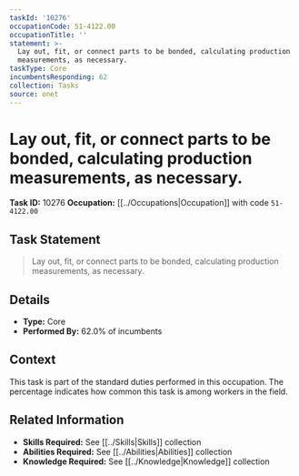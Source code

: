 ```yaml
---
taskId: '10276'
occupationCode: 51-4122.00
occupationTitle: ''
statement: >-
  Lay out, fit, or connect parts to be bonded, calculating production
  measurements, as necessary.
taskType: Core
incumbentsResponding: 62
collection: Tasks
source: onet
---
```

# Lay out, fit, or connect parts to be bonded, calculating production measurements, as necessary.

**Task ID:** 10276
**Occupation:** [[../Occupations|Occupation]] with code `51-4122.00`

## Task Statement

> Lay out, fit, or connect parts to be bonded, calculating production measurements, as necessary.

## Details

- **Type:** Core
- **Performed By:** 62.0% of incumbents

## Context

This task is part of the standard duties performed in this occupation. The percentage indicates how common this task is among workers in the field.

## Related Information

- **Skills Required:** See [[../Skills|Skills]] collection
- **Abilities Required:** See [[../Abilities|Abilities]] collection
- **Knowledge Required:** See [[../Knowledge|Knowledge]] collection
